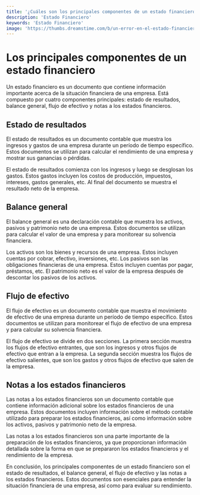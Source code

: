 ```yaml
---
title: '¿Cuáles son los principales componentes de un estado financiero?'
description: 'Estado Financiero'
keywords: 'Estado Financiero'
image: 'https://thumbs.dreamstime.com/b/un-error-en-el-estado-financiero-12210514.jpg'
---
```





# Los principales componentes de un estado financiero

Un estado financiero es un documento que contiene información importante acerca de la situación financiera de una empresa. Está compuesto por cuatro componentes principales: estado de resultados, balance general, flujo de efectivo y notas a los estados financieros.

## Estado de resultados

El estado de resultados es un documento contable que muestra los ingresos y gastos de una empresa durante un período de tiempo específico. Estos documentos se utilizan para calcular el rendimiento de una empresa y mostrar sus ganancias o pérdidas.

<ImageAdd source="https://i.ytimg.com/vi/o9ly81lV3C4/sddefault.jpg"/>

El estado de resultados comienza con los ingresos y luego se desglosan los gastos. Estos gastos incluyen los costos de producción, impuestos, intereses, gastos generales, etc. Al final del documento se muestra el resultado neto de la empresa.

## Balance general

El balance general es una declaración contable que muestra los activos, pasivos y patrimonio neto de una empresa. Estos documentos se utilizan para calcular el valor de una empresa y para monitorear su solvencia financiera.

<ImageAdd source="https://cdn.educba.com/academy/wp-content/uploads/2020/09/Off-Balance-Sheet.jpg"/>

Los activos son los bienes y recursos de una empresa. Estos incluyen cuentas por cobrar, efectivo, inversiones, etc. Los pasivos son las obligaciones financieras de una empresa. Estos incluyen cuentas por pagar, préstamos, etc. El patrimonio neto es el valor de la empresa después de descontar los pasivos de los activos.

## Flujo de efectivo

El flujo de efectivo es un documento contable que muestra el movimiento de efectivo de una empresa durante un período de tiempo específico. Estos documentos se utilizan para monitorear el flujo de efectivo de una empresa y para calcular su solvencia financiera.

<ImageAdd source="https://www.vendorplace.com/wp-content/uploads/2022/01/5-estrategias-para-mejorar-tu-flujo-de-efectivo-empresarial-1024x459.jpg"/>

El flujo de efectivo se divide en dos secciones. La primera sección muestra los flujos de efectivo entrantes, que son los ingresos y otros flujos de efectivo que entran a la empresa. La segunda sección muestra los flujos de efectivo salientes, que son los gastos y otros flujos de efectivo que salen de la empresa.

## Notas a los estados financieros

Las notas a los estados financieros son un documento contable que contiene información adicional sobre los estados financieros de una empresa. Estos documentos incluyen información sobre el método contable utilizado para preparar los estados financieros, así como información sobre los activos, pasivos y patrimonio neto de la empresa.

<ImageAdd source="https://2.bp.blogspot.com/-nbaER82zuJ4/WQM2Hnpqn9I/AAAAAAAAAII/esF-CvYGtycDMm_G0x-ggkA7t4sepVOugCLcB/s1600/Im%25C3%25A1gen_HenryMedina_Post15.jpg"/>

Las notas a los estados financieros son una parte importante de la preparación de los estados financieros, ya que proporcionan información detallada sobre la forma en que se prepararon los estados financieros y el rendimiento de la empresa.

En conclusión, los principales componentes de un estado financiero son el estado de resultados, el balance general, el flujo de efectivo y las notas a los estados financieros. Estos documentos son esenciales para entender la situación financiera de una empresa, así como para evaluar su rendimiento.